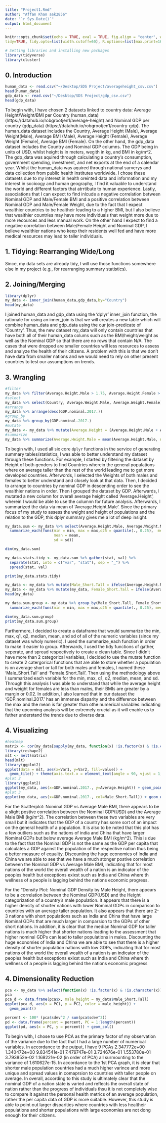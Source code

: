 ```yaml
---
title: "Project1.Rmd"
author: "Affan Khan aak2856"
date: "`r Sys.Date()`"
output: html_document
---
```


```r
knitr::opts_chunk$set(echo = TRUE, eval = TRUE, fig.align = "center", warning = F, message = F,
tidy=TRUE, tidy.opts=list(width.cutoff=60), R.options=list(max.print=100))

# Setting libraries and installing new packages
library(tidyverse)
library(cluster)
```

## 0. Introduction

```r
human_data <- read.csv("~/Desktop/SDS Project/averageheight_csv.csv")
head(human_data)
gdp_data <- read.csv("~/Desktop/SDS Project/gdp_csv.csv")
head(gdp_data)

```

To begin with, I have chosen 2 datasets linked to country data: Average Height/Weight/BMI per Country (human_data) (https://datahub.io/robgrootjen1/average-height) and Nominal GDP per country (gdp_data) (https://datahub.io/robgrootjen1/country-gdp). The human_data dataset includes the Country, Average Height (Male), Average Weight(Male), Average BMI (Male), Average Height (Female), Average Weight (Female), Average BMI (Female). On the other hand, the gdp_data dataset includes the Country and Nominal GDP columns. The GDP being in units of USD, whilst height is in meters, wegith in kg, and BMI in kg/m^2.  The gdp_data was aquired through calculating a country's consumption, government spending, investment, and net exports at the end of a calendar year. Whilst the human_data was aquired through national surverys and data collection from public health institutes worldwide. I chose these datasets due to my interest in health oreinted data and information and my interest in socioogy and human geography, I find it valuable to understand the world and different factors that atrrtibute to human experience. Lastly, associations that I can expect to find inlcude a negative correlation between Nominal GDP and Male/Female BMI and a positive correlation between Nominal GDP and Male/Female Weight, due to the fact that I expect wealthier countries to be healtheir leading to a higher BMI, but I also believe that wealthier countries may have more individuals that weight more due to more recources and less manual work. On the other hand I expect to find a negative correlation between Male/Female Height and Nominal GDP, I believe wealthier nations who keep their residents well fed and have more medical resources may lead to taller individuals. 

## 1. Tidying: Rearranging Wide/Long

Since, my data sets are already tidy, I will use those functions somewhere else in my project (e.g., for rearranging summary statistics). 

## 2. Joining/Merging

```r
library(dplyr)
my_data <- inner_join(human_data,gdp_data,by="Country")
head(my_data)
```

I joined human_data and gdp_data using the 'dplyr' inner_join function, the rationale for using an inner_join is that we will creates a new table which will combine human_data and gdp_data using the our join-predicate of 'Country'. Thus, the new dataset my_data will only contain countries that have both all of their human_data colums such as the BMI/height/weight as well as the Nominal GDP so that there are no rows that contain N/A. The cases that were dropped are smaller countries will less resources to assess and analyze the health of their citizens. A problem with this is that we don't have data from smaller nations and we would need to rely on other present countries to test our assumptions on trends.

## 3. Wrangling

```r
#filter
my_data %>% filter(Average.Height.Male > 1.75, Average.Height.Female > 1.67)
#select
my_data %>% select(Country, Average.Weight.Male, Average.Weight.Female)
#arrange
my_data %>% arrange(desc(GDP.nominal.2017.))
#group_by
my_data %>% group_by(GDP.nominal.2017.)
#mutate
my_data <- my_data %>% mutate(Average.Height = (Average.Height.Male + Average.Height.Female)/2)
#summarize
my_data %>% summarize(Average.Height.Male = mean(Average.Height.Male, na.rm = TRUE))

```

To begin with, I used all six core `dplyr` functions in the service of generating summary tables/statistics, I was able to better understand my dataset through these functions. For example, I started by filtering the dataset by Height of both genders to find Countries wherein the general populations where on average taller than the rest of the world leading me to get more developed countries. Afterwords, I selected the Weights of both males and females to better understand and closely look at that data. Then, I decided to arrange to countries by nominal GDP in descending order to see the wealthier nations in order. Then I grouped the dataset by GDP. Afterwards, I mutated a new column for overall average height called 'Average.Height', wherein I would be able to use the columnn for future analysis. Afterwards, I summarized the data via mean of 'Average.Height.Male'. Since the primary focus of my study to assess the weight and height of populations and the relation to the GDP, this dplyr summary gives me a lot of deep insight. 

```r
my_data.sum <- my_data %>% select(Average.Height.Male, Average.Weight.Male, Average.BMI.Male, Average.Height.Female, Average.Weight.Female, Average.BMI.Female, GDP.nominal.2017.) %>% 
  summarize_each(funs(min = min, max = max,q25 = quantile(., 0.25),  median = median, q75 = quantile(., 0.75), 
                      mean = mean, 
                      sd = sd))

dim(my_data.sum)

my_data.stats.tidy <- my_data.sum %>% gather(stat, val) %>%
  separate(stat, into = c("var", "stat"), sep = "_") %>%
  spread(stat, val)

print(my_data.stats.tidy)

my_data <- my_data %>% mutate(Male_Short.Tall = ifelse(Average.Height.Male < 1.72, "Short", "Tall"))
my_data <- my_data %>% mutate(my_data, Female_Short.Tall = ifelse(Average.Height.Female < 1.60, "Short", "Tall"))
head(my_data)

my_data.sum.group <- my_data %>% group_by(Male_Short.Tall, Female_Short.Tall) %>% select(Average.Height.Male, Average.Weight.Male, Average.BMI.Male, Average.Height.Female, Average.Weight.Female, Average.BMI.Female, GDP.nominal.2017.) %>% 
  summarize_each(funs(min = min, max = max,q25 = quantile(., 0.25), median = median, q75 = quantile(., 0.75), mean = mean, sd = sd))

dim(my_data.sum.group)
print(my_data.sum.group)

```

Furthermore, I decided to create a dataframe that would summarize the min, max, q1, q2, median, mean, and sd of all of the numeric variables (since my dataset was wholy numeric). I used the summarize_each function in order to make it easier to group. Afterwards, I used the tidy functions of gather, seperate, and spread respectively to create a clean table. Since I didn't have more than 2 categorical variables, I decided to use the mutate function to create 2 catergorical functions that are able to store whether a population is on average short or tall for both males and females, I named these 'Male_Short.Tall' and 'Female.Short.Tall'. Then using the methodology above I summarized each variable for the min, max, q1, q2, median, mean, and sd. Through this analysis I was able to understand that while the average height and weight for females are less than males, their BMIs are greater by a margin or 0.02. In addition, I also learned that in our dataset the 'GDP.nominal.2017.' has an immense disparity and the difference between the max and the mean is far greater than othe numerical variables indicating that the upcoming analysis will be extremely crucial as it will enable us to futher understand the trends due to diverse data. 



## 4. Visualizing 

```r
#heatmap
matrix <- cor(my_data[sapply(my_data, function(x) !is.factor(x) & !is.character(x))])
library(reshape2)
mlt <- melt(matrix)
head(mlt)
library(ggplot2)
ggplot(data = mlt, aes(x=Var1, y=Var2, fill=value)) + 
  geom_tile() + theme(axis.text.x = element_text(angle = 90, vjust = 1, hjust = 1)) + ggtitle("Correlation Heatmap")
#plot 2
library(ggplot2)
ggplot(my_data, aes(x=GDP.nominal.2017., y=Average.Height)) + geom_point() + labs(title="Scatterplot: Nominal GDP vs Average Male BMI", x="Nominal GDP (USD)", y="Average Male BMI (kg/m^2)") + geom_point()+ geom_smooth(method=lm) + scale_color_brewer(palette="Accent") + theme_minimal()
#plot 3
ggplot(my_data, aes(x=GDP.nominal.2017., col=Male_Short.Tall)) + geom_density() + labs(title="Density Plot: Nominal GDP Density by Male Height", x="Nominal GDP (USD)", y="Density", fill = "Height Categorization") + theme_minimal()

```

For the Scatterplot: Nominal GDP vs Average Male BMI, there appears to be a slight postive correlation between the Nominal GDP(USD) and the Average Male BMI (kg/m^2). The correlation between these two variables are very small but it indicates that the GDP of a country has some sort of an impact on the general health of a population. It is also to be noted that this plot has a few outliers such as the nations of india and China that have larger Nominal GDPs but below average Average Male BMI (kg/m^2). This is due to the fact that the Nominal GDP is not the same as the GDP per capita that calculates a GDP against the population of the respective nation thus being a better measure of equality. Discounting the huge economies of India and China we are able to see that we have a much stonger postive correlation between the Nominal GDP vs Average Male BMI, indicating that for most nations of the world the overall wealth of a nation is an indicator of the peoples health but exceptions exixst such as India and China where th wellness of a people is lagging behind the nations economic progress. 

For the "Density Plot: Nominal GDP Density by Male Height, there appears to be a correlation between the Nominal GDP(USD) and the Height categorization of a country's male population. It appears that there is a higher density of shorter nations with lower Nominal GDPs in comparison to countries with an average taller population. It also appears that there are 2-3 nations with short populations such as India and China that have large Nominal GDPs that are much larger in comparsion to the GDPs of other short nations. In addition, it is clear that the median Nominal GDP for taller nations is much higher that shorter nations leading to the assessment that higher nominal GDPs can lead to taller populations in males. Discounting the huge economies of India and China we are able to see that there is a higher density of shorter population nations with low GDPs, indicating that for most nations of the world the overall wealth of a nation is an indicator of the peoples health but exceptions exixst such as India and China where th wellness of a people is lagging behind the nations economic progress

## 4. Dimensionality Reduction 

```r

pca <- my_data %>% select(function(x) !is.factor(x) & !is.character(x)) %>% scale() %>% prcomp()
pca
pca_d <- data.frame(pca$x, male_height = my_data$Male_Short.Tall)
ggplot(pca_d, aes(x = PC1, y = PC2, color = male_height)) + 
  geom_point()

percent <- 100* (pca$sdev^2 / sum(pca$sdev^2))
pd <- data.frame(percent = percent, PC = 1:length(percent))
ggplot(pd, aes(x = PC, y = percent)) + geom_col() 

```


To begin with, I chose to use PCA as the primary factor of my observation of the variance due to the fact that I had a large number of numerical variables. In accordance to the putput, I have 9 PCAs 2.347772e+00 1.340472e+00 9.834541e-01 7.479747e-01 3.724676e-01 1.553780e-01 3.793852e-02 1.168221e-02 (in order of PCA) all surmounting to the variance of 1.610627e-15. In accordance to the 1st PCA graph, it is clear that shorter male population countries had a much higher varince and more unique and spread values in comaprsion to countries with taller people on average. In overall, according to this study is ultimately clear that the nominal GDP of a nation state is varied and reflects the overall state of  nation rather than the progress of individuals thsu it is not completely wise to compare it against the personal health metrics of an average population, rather the per capita data of GDP is more suitable. However, this study is able to point out larger disparities where countries with less healtheir populations and shorter populations with large economies are not dong enough for their citizens. 

